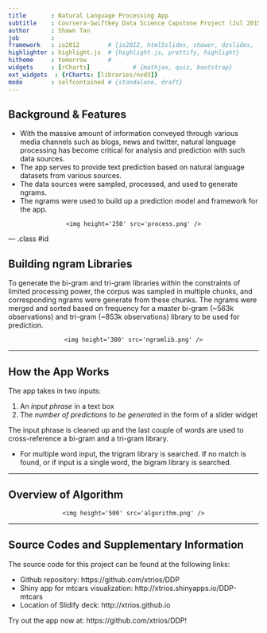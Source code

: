 ```yaml
---
title       : Natural Language Processing App
subtitle    : Coursera-Swiftkey Data Science Capstone Project (Jul 2015)
author      : Shawn Tan
job         : 
framework   : io2012        # {io2012, html5slides, shower, dzslides, ...}
highlighter : highlight.js  # {highlight.js, prettify, highlight}
hitheme     : tomorrow      # 
widgets     : [rCharts]            # {mathjax, quiz, bootstrap}
ext_widgets  : {rCharts: [libraries/nvd3]}
mode        : selfcontained # {standalone, draft}
---
```


## Background & Features

<ul>
<li> With the massive amount of information conveyed through various media channels such as blogs, news and twitter, natural language processing has become critical for analysis and prediction with such data sources.</li>
<li> The app serves to provide text prediction based on natural language datasets from various sources.</li>
<li> The data sources were sampled, processed, and used to generate ngrams.</li>
<li> The ngrams were used to build up a prediction model and framework for the app.</li>
</ul>

<div style='text-align: center;'>
    <img height='250' src='process.png' />
</div>


--- .class #id 

## Building ngram Libraries

To generate the bi-gram and tri-gram libraries within the constraints of limited processing power, the corpus was sampled in multiple chunks, and corresponding ngrams were generate from these chunks. The ngrams were merged and sorted based on frequency for a master bi-gram (~563k observations) and tri-gram (~853k observations) library to be used for prediction.

<div style='text-align: center;'>
    <img height='300' src='ngramlib.png' />
</div>

---


## How the App Works

The app takes in two inputs:
<ol>
<li> An <i>input phrase</i> in a text box</li>
<li> The <i>number of predictions to be generated</i> in the form of a slider widget</li></ol>
The input phrase is cleaned up and the last couple of words are used to cross-reference a bi-gram and a tri-gram library.
<ul>
<li> For multiple word input, the trigram library is searched. If no match is found, or if input is a single word, the bigram library is searched. </li> </ul>


---


## Overview of Algorithm

<div style='text-align: center;'>
    <img height='500' src='algorithm.png' />
</div>


---


## Source Codes and Supplementary Information

The source code for this project can be found at the following links:

- Github repository: https://github.com/xtrios/DDP
- Shiny app for mtcars visualization: http://xtrios.shinyapps.io/DDP-mtcars
- Location of Slidify deck: http://xtrios.github.io

Try out the app now at: https://github.com/xtrios/DDP!


